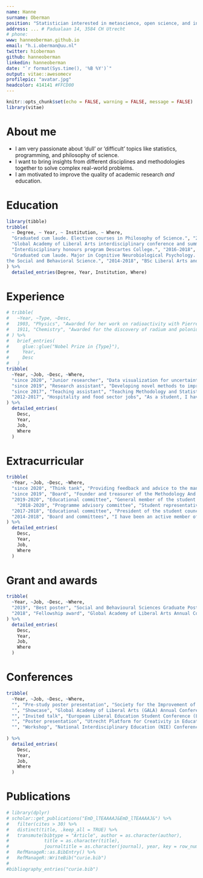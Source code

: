 ---
name: Hanne 
surname: Oberman
position: "Statistician interested in metascience, open science, and interdisciplinarity"
address: ... # Padualaan 14, 3584 CH Utrecht
# phone: 
www: hanneoberman.github.io
email: "h.i.oberman@uu.nl"
twitter: hioberman
github: hanneoberman
linkedin: hanneoberman
date: "`r format(Sys.time(), '%B %Y')`"
output: vitae::awesomecv
profilepic: "avatar.jpg"
headcolor: 414141 #FFCD00
---

```{r setup, include=FALSE}
knitr::opts_chunk$set(echo = FALSE, warning = FALSE, message = FALSE)
library(vitae)
```

# About me

 * I am very passionate about 'dull' or 'difficult' topics like statistics, programming, and philosophy of science.
 * I want to bring insights from different disciplines and methodologies together to solve complex real-world problems.
 * I am motivated to improve the quality of academic research *and* education. 

# Education

```{r}
library(tibble)
tribble(
  ~ Degree, ~ Year, ~ Institution, ~ Where,
  "Graduated cum laude. Elective courses in Philosophy of Science.", "2018-2020", "MSc Methodology and Statistics for the Behavioural, Biomedical and Social Sciences", "Utrecht University",
  "Global Academy of Liberal Arts interdisciplinary conference and summer school.", "2018", "Graduate Summer School", "Concordia University, Montreal",
  "Interdisciplinary honours program Descartes College.", "2016-2018", "Honours Degree", "Utrecht University",
  "Graduated cum laude. Major in Cognitive Neurobiological Psychology. Minor in Governance for Sustainable Development, and Methods and Statistics in
the Social and Behavioral Science.", "2014-2018", "BSc Liberal Arts and Sciences", "Utrecht University"
) %>% 
  detailed_entries(Degree, Year, Institution, Where)
```

# Experience

```{r}
# tribble(
#   ~Year, ~Type, ~Desc,
#   1903, "Physics", "Awarded for her work on radioactivity with Pierre Curie and Henri Becquerel",
#   1911, "Chemistry", "Awarded for the discovery of radium and polonium"
# ) %>% 
#   brief_entries(
#     glue::glue("Nobel Prize in {Type}"),
#     Year, 
#     Desc
#   )
tribble(
  ~Year, ~Job, ~Desc, ~Where,
  "since 2020", "Junior researcher", "Data visualization for uncertainty/missing data. With Dr. Gerko Vink and Prof. Dr. Stef van Buuren.", "Utrecht University",
  "since 2019", "Research assistant", "Developing novel methods to improve the validity of social scientific prediction. With Dr. Dong Nguyen and Dr. Daniel Oberski.", "Utrecht University",
  "since 2017", "Teaching assistant", "Teaching Methodology and Statistics and Experimental Psychology courses at all undergraduate levels. Task varying from practical supervision to lecturing, and from leading workgroups to grading assignments.", "Utrecht University",
  "2012-2017", "Hospitality and food sector jobs", "As a student, I have always worked part-time in restaurants and at a sustainable food start-up. Tasks include supervision of a team of 5-10 collegues, customer service, and account management.", "E.g., Dudok Rotterdam",
) %>%
  detailed_entries(
    Desc,
    Year,
    Job, 
    Where
  )
```

# Extracurricular
```{r}
tribble(
  ~Year, ~Job, ~Desc, ~Where,
  "since 2020", "Think tank", "Providing feedback and advice to the management teams of the Faculty of Social and Behavioural Sciences.", "Utrecht University",
  "since 2019", "Board", "Founder and treasurer of the Methodology And Statistics Alumni Society (MASAS). Tasks include planning events and developing the network.", "MASAS",
  "2019-2020", "Educational committee", "General member of the student council Faculty of Social and Behavioural Sciences  Research Masters.", "Utrecht University",
    "2018-2020", "Programme advisory committee", "Student representative Methodology and Statistics for the Behavioural, Biomedical and Social Sciences.", "Utrecht University",
  "2017-2018", "Educational committee", "President of the student council Liberal Arts and Sciences; vicepresident of the educational committee.", "Utrecht University",
  "2014-2018", "Board and committees", "I have been an active member of the study association Liberal Arts and Sciences, USLAS Atlas. Positions include vice-president of the association, president of the parents' day committee, secretary of the travel committee, and student-mentorship.", "USLAS Atlas",
) %>%
  detailed_entries(
    Desc,
    Year,
    Job, 
    Where
  )
```

# Grant and awards
```{r}
tribble(
  ~Year, ~Job, ~Desc, ~Where,
  "2019", "Best poster", "Social and Behavioural Sciences Graduate Poster Fair. Poster presentation about scientific practices around non-significant results: 'Will You Publish Null Papers?', in collaboration with Jerry Wenzel.", "Utrecht University",
  "2018", "Fellowship award", "Global Academy of Liberal Arts Annual Conference 'Creativity and the Liberal Arts' (HUMA 887).", "Concordia University, Montreal",
) %>%
  detailed_entries(
    Desc,
    Year,
    Job, 
    Where
  )
```

# Conferences
```{r}
tribble(
  ~Year, ~Job, ~Desc, ~Where,
  "", "Pre-study poster presentation", "Society for the Improvement of Psychological Science (SIPS) conference. Title: 'ShinyMICE: Developing a Missing Data Evaluation Suite (Master's Thesis Methodology and Statistics)'", "SIPS 2019",
  "", "Showcase", "Global Academy of Liberal Arts (GALA) Annual Conference. Title 'Creativity and the Liberal Arts'.", "GALA 2018",
  "", "Invited talk", "European Liberal Education Student Conference (LESC). Title: 'Creating Creativity? Assessing adaptive expertise in Liberal Education students'.", "LESC 2017",
  "", "Poster presentation", "Utrecht Platform for Creativity in Education (UPCE) conference. Title: 'Assessing Adaptive Expertise in Higher Education Students'", "UPCE 2016",
  "", "Workshop", "National Interdisciplinary Education (NIE) Conference. Title: 'The interdisciplinary research process in practice'.", "NIE 2016",
  
) %>%
  detailed_entries(
    Desc,
    Year,
    Job, 
    Where
  )
```

# Publications

```{r}
# library(dplyr)
# scholar::get_publications("EmD_lTEAAAAJ&EmD_lTEAAAAJ&") %>% 
#   filter(cites > 30) %>% 
#   distinct(title, .keep_all = TRUE) %>%
#   transmute(bibtype = "Article", author = as.character(author),
#             title = as.character(title),
#             journaltitle = as.character(journal), year, key = row_number()) %>% 
#   RefManageR::as.BibEntry() %>% 
#   RefManageR::WriteBib("curie.bib")
# 
#bibliography_entries("curie.bib")
```

